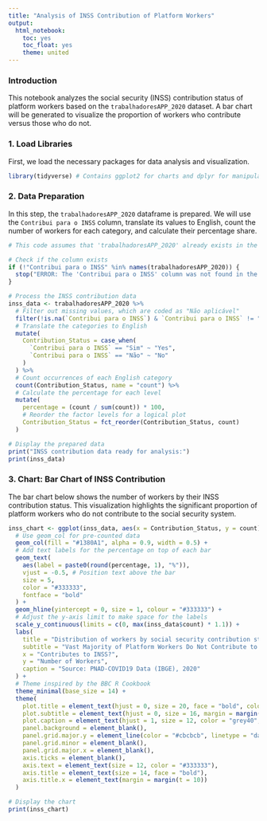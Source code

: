 ```yaml
---
title: "Analysis of INSS Contribution of Platform Workers"
output:
  html_notebook:
    toc: yes
    toc_float: yes
    theme: united
---
```


### Introduction

This notebook analyzes the social security (INSS) contribution status of platform workers based on the `trabalhadoresAPP_2020` dataset. A bar chart will be generated to visualize the proportion of workers who contribute versus those who do not.

### 1. Load Libraries

First, we load the necessary packages for data analysis and visualization.

```r
library(tidyverse) # Contains ggplot2 for charts and dplyr for manipulation
```

### 2. Data Preparation

In this step, the `trabalhadoresAPP_2020` dataframe is prepared. We will use the `Contribui para o INSS` column, translate its values to English, count the number of workers for each category, and calculate their percentage share.

```r
# This code assumes that 'trabalhadoresAPP_2020' already exists in the environment.

# Check if the column exists
if (!"Contribui para o INSS" %in% names(trabalhadoresAPP_2020)) {
  stop("ERROR: The 'Contribui para o INSS' column was not found in the dataframe.")
}

# Process the INSS contribution data
inss_data <- trabalhadoresAPP_2020 %>%
  # Filter out missing values, which are coded as "Não aplicável"
  filter(!is.na(`Contribui para o INSS`) & `Contribui para o INSS` != "Não aplicável") %>%
  # Translate the categories to English
  mutate(
    Contribution_Status = case_when(
      `Contribui para o INSS` == "Sim" ~ "Yes",
      `Contribui para o INSS` == "Não" ~ "No"
    )
  ) %>%
  # Count occurrences of each English category
  count(Contribution_Status, name = "count") %>%
  # Calculate the percentage for each level
  mutate(
    percentage = (count / sum(count)) * 100,
    # Reorder the factor levels for a logical plot
    Contribution_Status = fct_reorder(Contribution_Status, count)
  )

# Display the prepared data
print("INSS contribution data ready for analysis:")
print(inss_data)
```

### 3. Chart: Bar Chart of INSS Contribution

The bar chart below shows the number of workers by their INSS contribution status. This visualization highlights the significant proportion of platform workers who do not contribute to the social security system.

```r
inss_chart <- ggplot(inss_data, aes(x = Contribution_Status, y = count)) +
  # Use geom_col for pre-counted data
  geom_col(fill = "#1380A1", alpha = 0.9, width = 0.5) +
  # Add text labels for the percentage on top of each bar
  geom_text(
    aes(label = paste0(round(percentage, 1), "%")),
    vjust = -0.5, # Position text above the bar
    size = 5,
    color = "#333333",
    fontface = "bold"
  ) +
  geom_hline(yintercept = 0, size = 1, colour = "#333333") +
  # Adjust the y-axis limit to make space for the labels
  scale_y_continuous(limits = c(0, max(inss_data$count) * 1.1)) +
  labs(
    title = "Distribution of workers by social security contribution status",
    subtitle = "Vast Majority of Platform Workers Do Not Contribute to INSS",
    x = "Contributes to INSS?",
    y = "Number of Workers",
    caption = "Source: PNAD-COVID19 Data (IBGE), 2020"
  ) +
  # Theme inspired by the BBC R Cookbook
  theme_minimal(base_size = 14) +
  theme(
    plot.title = element_text(hjust = 0, size = 20, face = "bold", color = "#222222"),
    plot.subtitle = element_text(hjust = 0, size = 16, margin = margin(t = 5, b = 20), color = "grey40"),
    plot.caption = element_text(hjust = 1, size = 12, color = "grey40", face = "italic"),
    panel.background = element_blank(),
    panel.grid.major.y = element_line(color = "#cbcbcb", linetype = "dashed"),
    panel.grid.minor = element_blank(),
    panel.grid.major.x = element_blank(),
    axis.ticks = element_blank(),
    axis.text = element_text(size = 12, color = "#333333"),
    axis.title = element_text(size = 14, face = "bold"),
    axis.title.x = element_text(margin = margin(t = 10))
  )

# Display the chart
print(inss_chart)
```
